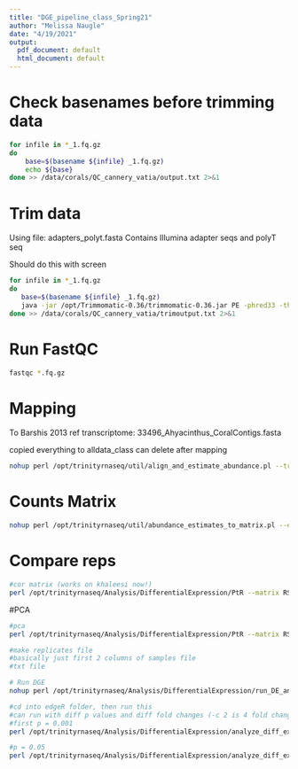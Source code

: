 ```yaml
---
title: "DGE_pipeline_class_Spring21"
author: "Melissa Naugle"
date: "4/19/2021"
output:
  pdf_document: default
  html_document: default
---
```



# Check basenames before trimming data

```bash
for infile in *_1.fq.gz
do
    base=$(basename ${infile} _1.fq.gz)
    echo ${base}
done >> /data/corals/QC_cannery_vatia/output.txt 2>&1
```

# Trim data 
Using file: adapters_polyt.fasta 
Contains Illumina adapter seqs and polyT seq 

Should do this with screen  

```bash
for infile in *_1.fq.gz
do
   base=$(basename ${infile} _1.fq.gz)
   java -jar /opt/Trimmomatic-0.36/trimmomatic-0.36.jar PE -phred33 -threads 4 ${infile} ${base}_2.fq.gz /data/corals/QC_cannery_vatia/${base}_1.trimmed.fq.gz /data/corals/QC_cannery_vatia/${base}_1un.trimmed.fq.gz /data/corals/QC_cannery_vatia/${base}_2.trimmed.fq.gz /data/corals/QC_cannery_vatia/${base}_2un.trimmed.fq.gz ILLUMINACLIP:/data/corals/QC_cannery_vatia/adapters_polyt.fasta:2:30:10 SLIDINGWINDOW:4:5 LEADING:5 TRAILING:5 MINLEN:25 >> output.txt
done >> /data/corals/QC_cannery_vatia/trimoutput.txt 2>&1

```

# Run FastQC

```bash
fastqc *.fq.gz
```

# Mapping 
To Barshis 2013 ref transcriptome: 33496_Ahyacinthus_CoralContigs.fasta

copied everything to alldata_class
can delete after mapping

```bash
nohup perl /opt/trinityrnaseq/util/align_and_estimate_abundance.pl --transcripts 33496_Ahyacinthus_CoralContigs.fasta --seqType fq --samples_file coral_samples_can_vat_all.txt --est_method RSEM --aln_method bowtie2 --prep_reference --output_dir RSEM_mapping > RSEM_out 2>&1 &
```


# Counts Matrix
```bash
nohup perl /opt/trinityrnaseq/util/abundance_estimates_to_matrix.pl --est_method RSEM --gene_trans_map none --name_sample_by_basedir CoPt_E_rep1/RSEM.genes.results CoPt_E_rep2/RSEM.genes.results CoPt_E_rep3/RSEM.genes.results CoPt_E_rep4/RSEM.genes.results CoPt_H_rep1/RSEM.genes.results CoPt_H_rep2/RSEM.genes.results  CoPt_H_rep3/RSEM.genes.results  CoPt_H_rep4/RSEM.genes.results Falu_E_rep1/RSEM.genes.results Falu_E_rep3/RSEM.genes.results Falu_E_rep4/RSEM.genes.results Falu_E_rep6/RSEM.genes.results Falu_H_rep1/RSEM.genes.results  Falu_H_rep4/RSEM.genes.results  Falu_H_rep6/RSEM.genes.results Ftele_E_rep3/RSEM.genes.results Ftele_E_rep5/RSEM.genes.results Ftele_E_rep6/RSEM.genes.results Ftele_H_rep1/RSEM.genes.results Ftele_H_rep3/RSEM.genes.results  Ftele_H_rep5/RSEM.genes.results  Ftele_H_rep6/RSEM.genes.results Can_E_rep2/RSEM.genes.results Can_E_rep3/RSEM.genes.results Can_E_rep4/RSEM.genes.results Can_E_rep6/RSEM.genes.results Can_H_rep2/RSEM.genes.results Can_H_rep3/RSEM.genes.results Can_H_rep5/RSEM.genes.results Can_H_rep6/RSEM.genes.results Vat_E_rep1/RSEM.genes.results Vat_E_rep3/RSEM.genes.results Vat_E_rep4/RSEM.genes.results Vat_E_rep6/RSEM.genes.results Vat_H_rep1/RSEM.genes.results Vat_H_rep3/RSEM.genes.results Vat_H_rep4/RSEM.genes.results Vat_H_rep6/RSEM.genes.results > RSEMae_out 2>&1 &
```


# Compare reps

```bash
#cor matrix (works on khaleesi now!)
perl /opt/trinityrnaseq/Analysis/DifferentialExpression/PtR --matrix RSEM.isoform.counts.matrix --min_rowSums 10 -s coral_samples_can_vat_all.txt --log2 --CPM --sample_cor_matrix
```


#PCA
```bash
#pca
perl /opt/trinityrnaseq/Analysis/DifferentialExpression/PtR --matrix RSEM.isoform.counts.matrix -s coral_samples_can_vat_all.txt --min_rowSums 10 --log2 --CPM --center_rows --prin_comp 3 
```

```bash
#make replicates file 
#basically just first 2 columns of samples file
#txt file

# Run DGE
nohup perl /opt/trinityrnaseq/Analysis/DifferentialExpression/run_DE_analysis.pl --matrix RSEM.isoform.counts.matrix --method edgeR --samples_file coral_samples_can_vat_all_replicates.txt

#cd into edgeR folder, then run this 
#can run with diff p values and diff fold changes (-c 2 is 4 fold change, -c 1 is 2 fold change) 
#first p = 0.001
perl /opt/trinityrnaseq/Analysis/DifferentialExpression/analyze_diff_expr.pl --matrix /data/corals/alldata_class/RSEM.isoform.TMM.EXPR.matrix -P 0.001 -C 2 --samples /data/corals/alldata_class/coral_samples_can_vat_all_replicates.txt

#p = 0.05
perl /opt/trinityrnaseq/Analysis/DifferentialExpression/analyze_diff_expr.pl --matrix /data/corals/alldata_class/RSEM.isoform.TMM.EXPR.matrix -P 0.05 -C 2 --samples /data/corals/alldata_class/coral_samples_can_vat_all_replicates.txt

```










